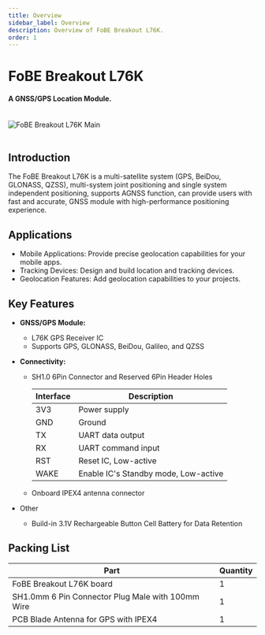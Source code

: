 ```yaml
---
title: Overview
sidebar_label: Overview
description: Overview of FoBE Breakout L76K.
order: 1
---
```


# FoBE Breakout L76K

#### A GNSS/GPS Location Module.

<br/>
<div style={{ textAlign: 'center' }}>
  <img src="/img/products/f2207-r1a.main.png" alt="FoBE Breakout L76K Main" style={{ width: '80%', height: 'auto' }} />
</div>
<br/>

## Introduction

The FoBE Breakout L76K is a multi-satellite system (GPS, BeiDou, GLONASS, QZSS), multi-system joint positioning and single system independent positioning, supports AGNSS function, can provide users with fast and accurate, GNSS module with high-performance positioning experience.

## Applications
- Mobile Applications: Provide precise geolocation capabilities for your mobile apps.
- Tracking Devices: Design and build location and tracking devices.
- Geolocation Features: Add geolocation capabilities to your projects.


## Key Features

*   **GNSS/GPS Module:**
    *   L76K GPS Receiver IC
    *   Supports GPS, GLONASS, BeiDou, Galileo, and QZSS

*   **Connectivity:**
    *   SH1.0 6Pin Connector and Reserved 6Pin Header Holes

        |Interface                           |Description |
        |-------------------------------|---------|
        |3V3 |Power supply       |
        |GND  |Ground       |
        |TX |UART data output       |
        |RX |UART command input       |
        |RST |Reset IC, Low-active      |
        |WAKE |Enable IC's Standby mode, Low-active       |

    *   Onboard IPEX4 antenna connector

*   Other
    *   Build-in 3.1V Rechargeable Button Cell Battery for Data Retention


 

## Packing List

|Part                           |Quantity |
|-------------------------------|---------|
|FoBE Breakout L76K board |1        |
|SH1.0mm 6 Pin Connector Plug Male with 100mm Wire  |1        |
|PCB Blade Antenna for GPS with IPEX4  |1        |